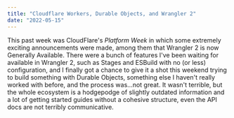 ```yaml
---
title: "Cloudflare Workers, Durable Objects, and Wrangler 2"
date: "2022-05-15"
---
```


This past week was CloudFlare's _Platform Week_ in which some extremely exciting
announcements were made, among them that Wrangler 2 is now Generally Available.
There were a bunch of features I've been waiting for available in Wrangler 2, such as
Stages and ESBuild with no (or less) configuration, and I finally got a chance to
give it a shot this weekend trying to build something with Durable Objects, something
else I haven't really worked with before, and the process was...not great. It wasn't
terrible, but the whole ecosystem is a hodgepodge of slightly outdated information
and a lot of getting started guides without a cohesive structure, even the API docs
are not terribly communicative.
